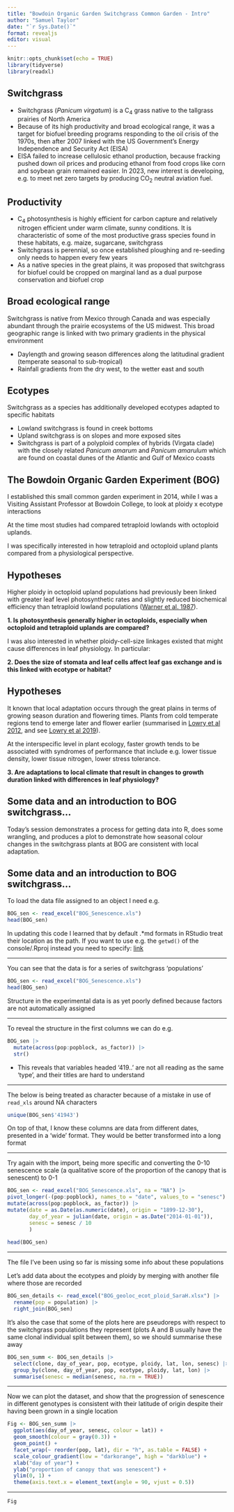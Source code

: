 ```yaml
---
title: "Bowdoin Organic Garden Switchgrass Common Garden - Intro"
author: "Samuel Taylor"
date: "`r Sys.Date()`"
format: revealjs
editor: visual
---
```


```r
knitr::opts_chunk$set(echo = TRUE)
library(tidyverse)
library(readxl)
```

## Switchgrass

-   Switchgrass (*Panicum virgatum*) is a C~4~ grass native to the tallgrass prairies of North America
-   Because of its high productivity and broad ecological range, it was a target for biofuel breeding programs responding to the oil crisis of the 1970s, then after 2007 linked with the US Government's Energy Independence and Security Act (EISA)
-   EISA failed to increase cellulosic ethanol production, because fracking pushed down oil prices and producing ethanol from food crops like corn and soybean grain remained easier. In 2023, new interest is developing, e.g. to meet net zero targets by producing CO~2~ neutral aviation fuel.

## Productivity

-   C~4~ photosynthesis is highly efficient for carbon capture and relatively nitrogen efficient under warm climate, sunny conditions. It is characteristic of some of the most productive grass species found in these habitats, e.g. maize, sugarcane, switchgrass
-   Switchgrass is perennial, so once established ploughing and re-seeding only needs to happen every few years
-   As a native species in the great plains, it was proposed that switchgrass for biofuel could be cropped on marginal land as a dual purpose conservation and biofuel crop

## Broad ecological range

Switchgrass is native from Mexico through Canada and was especially abundant through the prairie ecosystems of the US midwest. This broad geographic range is linked with two primary gradients in the physical environment

-   Daylength and growing season differences along the latitudinal gradient (temperate seasonal to sub-tropical)
-   Rainfall gradients from the dry west, to the wetter east and south

## Ecotypes

Switchgrass as a species has additionally developed ecotypes adapted to specific habitats

-   Lowland switchgrass is found in creek bottoms
-   Upland switchgrass is on slopes and more exposed sites
-   Switchgrass is part of a polyploid complex of hybrids (Virgata clade) with the closely related *Panicum amarum* and *Panicum amarulum* which are found on coastal dunes of the Atlantic and Gulf of Mexico coasts

## The Bowdoin Organic Garden Experiment (BOG)

I established this small common garden experiment in 2014, while I was a Visiting Assistant Professor at Bowdoin College, to look at ploidy x ecotype interactions

At the time most studies had compared tetraploid lowlands with octoploid uplands.

I was specifically interested in how tetraploid and octoploid upland plants compared from a physiological perspective.

## Hypotheses

Higher ploidy in octoploid upland populations had previously been linked with greater leaf level photosynthetic rates and slightly reduced biochemical efficiency than tetraploid lowland populations ([Warner et al. 1987](https://academic.oup.com/plphys/article/84/2/461/6082390)).

**1. Is photosynthesis generally higher in octoploids, especially when octoploid and tetraploid uplands are compared?**

I was also interested in whether ploidy-cell-size linkages existed that might cause differences in leaf physiology. In particular:

**2. Does the size of stomata and leaf cells affect leaf gas exchange and is this linked with ecotype or habitat?**

## Hypotheses

It known that local adaptation occurs through the great plains in terms of growing season duration and flowering times. Plants from cold temperate regions tend to emerge later and flower earlier (summarised in [Lowry et al 2012](https://www.journals.uchicago.edu/doi/abs/10.1086/675760), and see [Lowry et al 2019](https://www.pnas.org/doi/full/10.1073/pnas.1821543116)).

At the interspecific level in plant ecology, faster growth tends to be associated with syndromes of performance that include e.g. lower tissue density, lower tissue nitrogen, lower stress tolerance.

**3. Are adaptations to local climate that result in changes to growth duration linked with differences in leaf physiology?**

## Some data and an introduction to BOG switchgrass...

Today's session demonstrates a process for getting data into R, does some wrangling, and produces a plot to demonstrate how seasonal colour changes in the switchgrass plants at BOG are consistent with local adaptation.

## Some data and an introduction to BOG switchgrass...

To load the data file assigned to an object I need e.g.

```r

BOG_sen <- read_excel("BOG_Senescence.xls")
head(BOG_sen)

```

In updating this code I learned that by default .\*md formats in RStudio treat their location as the path. If you want to use e.g. the `getwd()` of the console/.Rproj instead you need to specify: [link](https://bookdown.org/yihui/rmarkdown-cookbook/working-directory.html)

------------------------------------------------------------------------

You can see that the data is for a series of switchgrass 'populations'

```r

BOG_sen <- read_excel("BOG_Senescence.xls")
head(BOG_sen)

```

Structure in the experimental data is as yet poorly defined because factors are not automatically assigned

------------------------------------------------------------------------

To reveal the structure in the first columns we can do e.g.

```r

BOG_sen |>
  mutate(across(pop:popblock, as_factor)) |>
  str()

```

-   This reveals that variables headed '419..' are not all reading as the same 'type', and their titles are hard to understand

------------------------------------------------------------------------

The below is being treated as character because of a mistake in use of `read_xls` around NA characters

```r

unique(BOG_sen$'41943')

```

On top of that, I know these columns are data from different dates, presented in a 'wide' format. They would be better transformed into a long format

------------------------------------------------------------------------

Try again with the import, being more specific and converting the 0-10 senescence scale (a qualitative score of the proportion of the canopy that is senescent) to 0-1

```r

BOG_sen <- read_excel("BOG_Senescence.xls", na = "NA") |>
pivot_longer(-(pop:popblock), names_to = "date", values_to = "senesc") |>
mutate(across(pop:popblock, as_factor)) |>
mutate(date = as.Date(as.numeric(date), origin = "1899-12-30"),
       day_of_year = julian(date, origin = as.Date("2014-01-01")),
       senesc = senesc / 10
       )
          
head(BOG_sen)
```

------------------------------------------------------------------------

The file I've been using so far is missing some info about these populations

Let's add data about the ecotypes and ploidy by merging with another file where those are recorded

```r

BOG_sen_details <- read_excel("BOG_geoloc_ecot_ploid_SaraH.xlsx") |>
  rename(pop = population) |>
  right_join(BOG_sen)

```

It's also the case that some of the plots here are pseudoreps with respect to the switchgrass populations they represent (plots A and B usually have the same clonal individual split between them), so we should summarise these away

```r
BOG_sen_summ <- BOG_sen_details |>
  select(clone, day_of_year, pop, ecotype, ploidy, lat, lon, senesc) |>
  group_by(clone, day_of_year, pop, ecotype, ploidy, lat, lon) |>
  summarise(senesc = median(senesc, na.rm = TRUE))

```

------------------------------------------------------------------------

Now we can plot the dataset, and show that the progression of senescence in different genotypes is consistent with their latitude of origin despite their having been grown in a single location

```r
Fig <- BOG_sen_summ |>
  ggplot(aes(day_of_year, senesc, colour = lat)) +
  geom_smooth(colour = gray(0.3)) +
  geom_point() +
  facet_wrap(~ reorder(pop, lat), dir = "h", as.table = FALSE) +
  scale_colour_gradient(low = "darkorange", high = "darkblue") +
  xlab("day of year") +
  ylab("proportion of canopy that was senescent") +
  ylim(0, 1) +
  theme(axis.text.x = element_text(angle = 90, vjust = 0.5))

```

------------------------------------------------------------------------

```r
Fig

```
